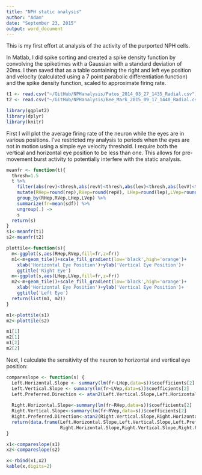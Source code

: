 ```yaml
---
title: "NPH static analysis"
author: "Adam"
date: "September 23, 2015"
output: word_document
---
```

This is my first effort at analysis of the activity of the purported NPH cells. 

In Matlab, I did spike sorting and created a spike density function by convolving the spiketimes with a Gaussian with a standard deviation of 20ms. I then saved that as a table containing the right and left eye position and velocity (calculated using a 7 point parabolic differentiation function) and the spike density function, scaled to approximate firing rate.

```r
t1 <- read.csv("~/GitHub/NPHanalysis/Patos_2014_03_27_1435_Radial.csv")
t2 <- read.csv("~/GitHub/NPHanalysis/Bee_Mark_2015_09_17_1440_Radial.csv")

library(ggplot2)
library(dplyr)
library(knitr)
```

First I will plot the average firing rate of the neuron while the eyes are in various positions. I've restricted my analysis to periods when the eyes are not in motion using a simple eye velocity threshold. I require both the vertical and horizontal eye position to be less than one. This allows for pre-movement burst activity to potentially interfere with the static analysis. 

```r
meanfr <- function(t){
  thresh=1.5
  t %>%
    filter(abs(rev)<thresh,abs(revV)<thresh,abs(lev)<thresh,abs(levV)<thresh) %>%
    mutate(RHep=round(rep),RVep=round(repV), LHep=round(lep),LVep=round(lepV)) %>%
    group_by(RHep,RVep,LHep,LVep) %>%
    summarize(fr=mean(sdf)) %>%
    ungroup(.) ->
    s
  return(s)
}
s1<-meanfr(t1)
s2<-meanfr(t2)

plottile<-function(s){
  m<-ggplot(s,aes(RHep,RVep,fill=fr,z=fr))
  m1<-m+geom_tile()+scale_fill_gradient(low='black',high='orange')+
    xlab('Horizontal Eye Position')+ylab('Vertical Eye Position')+
    ggtitle('Right Eye')
  m<-ggplot(s,aes(LHep,LVep,fill=fr,z=fr))
  m2<-m+geom_tile()+scale_fill_gradient(low='black',high='orange')+
    xlab('Horizontal Eye Position')+ylab('Vertical Eye Position')+
    ggtitle('Left Eye')
  return(list(m1, m2))
}

m1<-plottile(s1)
m2<-plottile(s2)

m1[1]
m2[1]
m1[2]
m2[2]
```

Next, I calculate the sensitivity of the neuron to horizontal and vertical eye position:

```r
compareslope <- function(s) {
  Left.Horizontal.Slope <- summary(lm(fr~LHep,data=s))$coefficients[2]
  Left.Vertical.Slope <- summary(lm(fr~LVep,data=s))$coefficients[2]
  Left.Preferred.Direction <- atan2(Left.Vertical.Slope,Left.Horizontal.Slope)*180/pi
  
  Right.Horizontal.Slope<-summary(lm(fr~RHep,data=s))$coefficients[2]
  Right.Vertical.Slope<-summary(lm(fr~RVep,data=s))$coefficients[2]
  Right.Preferred.Direction<-atan2(Right.Vertical.Slope,Right.Horizontal.Slope)*180/pi
  return(data.frame(Left.Horizontal.Slope,Left.Vertical.Slope,Left.Preferred.Direction,
                    Right.Horizontal.Slope,Right.Vertical.Slope,Right.Preferred.Direction))
}

x1<-compareslope(s1)
x2<-compareslope(s2)

x<-rbind(x1,x2)
kable(x,digits=2)
```


